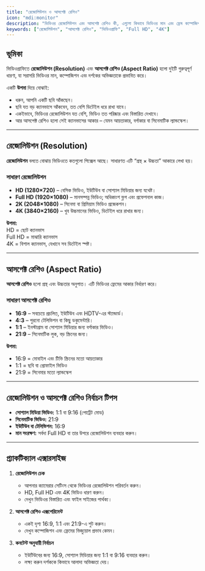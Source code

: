 ```yaml
---
title: "রেজোলিউশন ও আসপেক্ট রেশিও"
icon: "mdi:monitor"
description: "ভিডিওর রেজোলিউশন এবং আসপেক্ট রেশিও কী, এগুলো কিভাবে ভিডিওর মান এবং ফ্রেম কম্পোজিশনে প্রভাব ফেলে।"
keywords: ["রেজোলিউশন", "আসপেক্ট রেশিও", "ভিডিওগ্রাফি", "Full HD", "4K"]
---
```


## ভূমিকা

ভিডিওগ্রাফিতে **রেজোলিউশন (Resolution)** এবং **আসপেক্ট রেশিও (Aspect Ratio)** হলো দুইটি গুরুত্বপূর্ণ ধারণা, যা সরাসরি ভিডিওর মান, কম্পোজিশন এবং দর্শকের অভিজ্ঞতাকে প্রভাবিত করে।  

একটি **উপমা** দিয়ে বোঝাই:  
- ধরুন, আপনি একটি ছবি আঁকছেন।  
- ছবি যত বড় ক্যানভাসে আঁকবেন, তত বেশি ডিটেইল ধরে রাখা যাবে।  
- একইভাবে, ভিডিওর রেজোলিউশন যত বেশি, ভিডিও তত পরিষ্কার এবং বিস্তারিত দেখাবে।  
- আর আসপেক্ট রেশিও হলো সেই ক্যানভাসের আকার – যেমন আয়তাকার, বর্গাকার বা সিনেমাটিক ল্যান্ডস্কেপ।  

---

## রেজোলিউশন (Resolution)

**রেজোলিউশন** বলতে বোঝায় ভিডিওতে কতগুলো পিক্সেল আছে। সাধারণত এটি “প্রস্থ × উচ্চতা” আকারে লেখা হয়।  

### সাধারণ রেজোলিউশন
- **HD (1280×720)** – বেসিক ভিডিও, ইউটিউব বা সোশ্যাল মিডিয়ার জন্য যথেষ্ট।  
- **Full HD (1920×1080)** – মানসম্পন্ন ভিডিও; অধিকাংশ ভ্লগ এবং প্রফেশনাল কাজ।  
- **2K (2048×1080)** – সিনেমা বা প্রিমিয়াম ভিডিও প্রজেকশন।  
- **4K (3840×2160)** – খুব উচ্চমানের ভিডিও, ডিটেইল ধরে রাখার জন্য।  

**উপমা:**  
HD = ছোট ক্যানভাস  
Full HD = মাঝারি ক্যানভাস  
4K = বিশাল ক্যানভাস, যেখানে সব ডিটেইল স্পষ্ট।  

---

## আসপেক্ট রেশিও (Aspect Ratio)

**আসপেক্ট রেশিও** হলো প্রস্থ এবং উচ্চতার অনুপাত। এটি ভিডিওর ফ্রেমের আকার নির্ধারণ করে।  

### সাধারণ আসপেক্ট রেশিও
- **16:9** – সবচেয়ে প্রচলিত, ইউটিউব এবং HDTV-এর স্ট্যান্ডার্ড।  
- **4:3** – পুরনো টেলিভিশন বা কিছু ডকুমেন্টারি।  
- **1:1** – ইনস্টাগ্রাম বা সোশ্যাল মিডিয়ার জন্য বর্গাকার ভিডিও।  
- **21:9** – সিনেমাটিক লুক, বড় স্ক্রিনের জন্য।  

**উপমা:**  
- 16:9 = মোবাইল এবং টিভি স্ক্রিনের মতো আয়তাকার  
- 1:1 = ছবি বা প্রোফাইল ভিডিও  
- 21:9 = সিনেমার মতো ল্যান্ডস্কেপ  

---

## রেজোলিউশন ও আসপেক্ট রেশিও নির্বাচন টিপস
- **সোশ্যাল মিডিয়া ভিডিও:** 1:1 বা 9:16 (পোর্ট্রেট মোড)  
- **সিনেমাটিক ভিডিও:** 21:9  
- **ইউটিউব বা টেলিভিশন:** 16:9  
- **মান সংরক্ষণ:** সর্বদা Full HD বা তার উপরে রেজোলিউশন ব্যবহার করুন।  

---

## প্র্যাকটিক্যাল এক্সারসাইজ

1. **রেজোলিউশন চেক**
   - আপনার ক্যামেরার সেটিংস থেকে ভিডিওর রেজোলিউশন পরিবর্তন করুন।  
   - HD, Full HD এবং 4K ভিডিও ধারণ করুন।  
   - দেখুন ভিডিওর বিস্তারিত এবং ফাইল সাইজের পার্থক্য।  

2. **আসপেক্ট রেশিও এক্সপেরিমেন্ট**
   - একই দৃশ্য 16:9, 1:1 এবং 21:9-এ শুট করুন।  
   - দেখুন কম্পোজিশন এবং ফ্রেমের ভিজ্যুয়াল প্রভাব কেমন।  

3. **কনটেন্ট অনুযায়ী নির্বাচন**
   - ইউটিউবের জন্য 16:9, সোশ্যাল মিডিয়ার জন্য 1:1 বা 9:16 ব্যবহার করুন।  
   - লক্ষ্য করুন দর্শককে কিভাবে আলাদা অভিজ্ঞতা দেয়।  